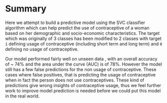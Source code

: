 # Summary

Here we attempt to build a predictive model using the SVC classifier algorithm which can help predict the use of contraceptive of a woman based on her demographic and socio-economic characteristics. The target which was originally of 3 classes has been modified to 2 classes with target `1` defining usage of contraceptive (including short term and long term) and `0` defining no usage of contraceptive. 

Our model performed fairly well on unseen data , with an overall accuracy of ~ 74% and the area under the curve (AUC) is of 78%. However the model still has a few false predictions for the non usage of contraceptive. These cases where false positives, that is predicting the usage of contraceptive when in fact the person does not use contraceptives. These kind of predictions give wrong insights of contraceptive usage, thus we feel further work to improve model prediction is needed before we could put this model in the real world.